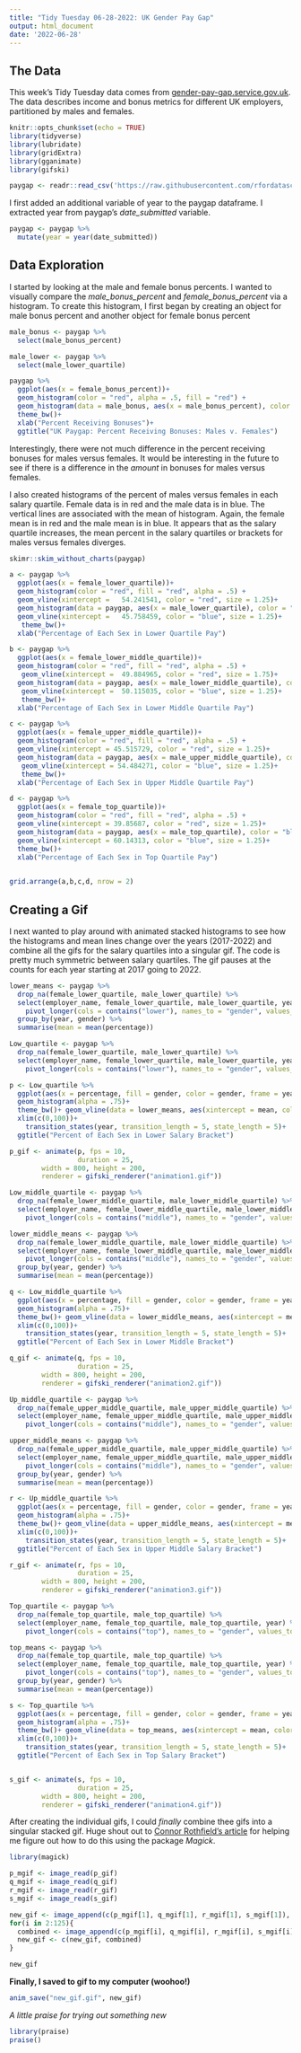 ```yaml
---
title: "Tidy Tuesday 06-28-2022: UK Gender Pay Gap"
output: html_document
date: '2022-06-28'
---
```


## The Data

This week's Tidy Tuesday data comes from [gender-pay-gap.service.gov.uk](https://gender-pay-gap.service.gov.uk/viewing/download). The data describes income and bonus metrics for different UK employers, partitioned by males and females.

```r
knitr::opts_chunk$set(echo = TRUE)
library(tidyverse)
library(lubridate)
library(gridExtra)
library(gganimate)
library(gifski)
```

```r
paygap <- readr::read_csv('https://raw.githubusercontent.com/rfordatascience/tidytuesday/master/data/2022/2022-06-28/paygap.csv')
```

I first added an additional variable of year to the paygap dataframe. I extracted year from paygap's *date_submitted* variable.

```r
paygap <- paygap %>%
  mutate(year = year(date_submitted))
```

## Data Exploration

I started by looking at the male and female bonus percents. I wanted to visually compare the *male_bonus_percent* and *female_bonus_percent* via a histogram. To create this histogram, I first began by creating an object for male bonus percent and another object for female bonus percent

```r
male_bonus <- paygap %>%
  select(male_bonus_percent)

male_lower <- paygap %>%
  select(male_lower_quartile)
```


```r
paygap %>%
  ggplot(aes(x = female_bonus_percent))+
  geom_histogram(color = "red", alpha = .5, fill = "red") +
  geom_histogram(data = male_bonus, aes(x = male_bonus_percent), color = "blue", alpha = .5, fill = "blue")+
  theme_bw()+
  xlab("Percent Receiving Bonuses")+
  ggtitle("UK Paygap: Percent Receiving Bonuses: Males v. Females")
```

Interestingly, there were not much difference in the percent receiving bonuses for males versus females. It would be interesting in the future to see if there is a difference in the *amount* in bonuses for males versus females.

I also created histograms of the percent of males versus females in each salary quartile. Female data is in red and the male data is in blue. The vertical lines are associated with the mean of histogram. Again, the female mean is in red and the male mean is in blue.  It appears that as the salary quartile increases, the mean percent in the salary quartiles or brackets for males versus females diverges.

```r
skimr::skim_without_charts(paygap)
```

```r
a <- paygap %>%
  ggplot(aes(x = female_lower_quartile))+
  geom_histogram(color = "red", fill = "red", alpha = .5) +
  geom_vline(xintercept = 	54.241541, color = "red", size = 1.25)+
  geom_histogram(data = paygap, aes(x = male_lower_quartile), color = "blue", fill = "blue", alpha = .5)+
  geom_vline(xintercept = 	45.758459, color = "blue", size = 1.25)+
   theme_bw()+
  xlab("Percentage of Each Sex in Lower Quartile Pay")

b <- paygap %>%
  ggplot(aes(x = female_lower_middle_quartile))+
  geom_histogram(color = "red", fill = "red", alpha = .5) +
   geom_vline(xintercept = 	49.884965, color = "red", size = 1.75)+
  geom_histogram(data = paygap, aes(x = male_lower_middle_quartile), color = "blue", fill = "blue", alpha = .5)+
   geom_vline(xintercept = 	50.115035, color = "blue", size = 1.25)+
   theme_bw()+
  xlab("Percentage of Each Sex in Lower Middle Quartile Pay")

c <- paygap %>%
  ggplot(aes(x = female_upper_middle_quartile))+
  geom_histogram(color = "red", fill = "red", alpha = .5) +
  geom_vline(xintercept = 45.515729, color = "red", size = 1.25)+
  geom_histogram(data = paygap, aes(x = male_upper_middle_quartile), color = "blue", fill = "blue", alpha = .5)+
   geom_vline(xintercept = 54.484271, color = "blue", size = 1.25)+
   theme_bw()+
  xlab("Percentage of Each Sex in Upper Middle Quartile Pay")

d <- paygap %>%
  ggplot(aes(x = female_top_quartile))+
  geom_histogram(color = "red", fill = "red", alpha = .5) +
  geom_vline(xintercept = 39.85687, color = "red", size = 1.25)+
  geom_histogram(data = paygap, aes(x = male_top_quartile), color = "blue", fill = "blue", alpha = .5)+
  geom_vline(xintercept = 60.14313, color = "blue", size = 1.25)+
  theme_bw()+
  xlab("Percentage of Each Sex in Top Quartile Pay")
  

grid.arrange(a,b,c,d, nrow = 2)
```

## Creating a Gif

I next wanted to play around with animated stacked histograms to see how the histograms and mean lines change over the years (2017-2022) and combine all the gifs for the salary quartiles into a singular gif. The code is pretty much symmetric between salary quartiles. The gif pauses at the counts for each year starting at 2017 going to 2022.

```r
lower_means <- paygap %>%
  drop_na(female_lower_quartile, male_lower_quartile) %>%
  select(employer_name, female_lower_quartile, male_lower_quartile, year) %>%
    pivot_longer(cols = contains("lower"), names_to = "gender", values_to = "percentage") %>%
  group_by(year, gender) %>%
  summarise(mean = mean(percentage))

Low_quartile <- paygap %>%
  drop_na(female_lower_quartile, male_lower_quartile) %>%
  select(employer_name, female_lower_quartile, male_lower_quartile, year) %>%
    pivot_longer(cols = contains("lower"), names_to = "gender", values_to = "percentage")

p <- Low_quartile %>%
  ggplot(aes(x = percentage, fill = gender, color = gender, frame = year))+
  geom_histogram(alpha = .75)+
  theme_bw()+ geom_vline(data = lower_means, aes(xintercept = mean, color = gender, year), size = 2)+
  xlim(c(0,100))+
    transition_states(year, transition_length = 5, state_length = 5)+
  ggtitle("Percent of Each Sex in Lower Salary Bracket")

p_gif <- animate(p, fps = 10, 
                 duration = 25,
        width = 800, height = 200, 
        renderer = gifski_renderer("animation1.gif"))
```

```r
Low_middle_quartile <- paygap %>%
  drop_na(female_lower_middle_quartile, male_lower_middle_quartile) %>%
  select(employer_name, female_lower_middle_quartile, male_lower_middle_quartile, year) %>%
    pivot_longer(cols = contains("middle"), names_to = "gender", values_to = "percentage")

lower_middle_means <- paygap %>%
  drop_na(female_lower_middle_quartile, male_lower_middle_quartile) %>%
  select(employer_name, female_lower_middle_quartile, male_lower_middle_quartile, year) %>%
    pivot_longer(cols = contains("middle"), names_to = "gender", values_to = "percentage") %>%
  group_by(year, gender) %>%
  summarise(mean = mean(percentage))

q <- Low_middle_quartile %>%
  ggplot(aes(x = percentage, fill = gender, color = gender, frame = year))+
  geom_histogram(alpha = .75)+
  theme_bw()+ geom_vline(data = lower_middle_means, aes(xintercept = mean, color = gender, year), size = 2)+
  xlim(c(0,100))+
    transition_states(year, transition_length = 5, state_length = 5)+
  ggtitle("Percent of Each Sex in Lower Middle Bracket")

q_gif <- animate(q, fps = 10, 
                 duration = 25,
        width = 800, height = 200, 
        renderer = gifski_renderer("animation2.gif"))
```

```r
Up_middle_quartile <- paygap %>%
  drop_na(female_upper_middle_quartile, male_upper_middle_quartile) %>%
  select(employer_name, female_upper_middle_quartile, male_upper_middle_quartile, year) %>%
    pivot_longer(cols = contains("middle"), names_to = "gender", values_to = "percentage")

upper_middle_means <- paygap %>%
  drop_na(female_upper_middle_quartile, male_upper_middle_quartile) %>%
  select(employer_name, female_upper_middle_quartile, male_upper_middle_quartile, year) %>%
    pivot_longer(cols = contains("middle"), names_to = "gender", values_to = "percentage") %>%
  group_by(year, gender) %>%
  summarise(mean = mean(percentage))

r <- Up_middle_quartile %>%
  ggplot(aes(x = percentage, fill = gender, color = gender, frame = year))+
  geom_histogram(alpha = .75)+
  theme_bw()+ geom_vline(data = upper_middle_means, aes(xintercept = mean, color = gender, year), size = 2)+
  xlim(c(0,100))+
    transition_states(year, transition_length = 5, state_length = 5)+
  ggtitle("Percent of Each Sex in Upper Middle Salary Bracket")

r_gif <- animate(r, fps = 10, 
                 duration = 25,
        width = 800, height = 200, 
        renderer = gifski_renderer("animation3.gif"))
```

```r
Top_quartile <- paygap %>%
  drop_na(female_top_quartile, male_top_quartile) %>%
  select(employer_name, female_top_quartile, male_top_quartile, year) %>%
    pivot_longer(cols = contains("top"), names_to = "gender", values_to = "percentage")

top_means <- paygap %>%
  drop_na(female_top_quartile, male_top_quartile) %>%
  select(employer_name, female_top_quartile, male_top_quartile, year) %>%
    pivot_longer(cols = contains("top"), names_to = "gender", values_to = "percentage") %>%
  group_by(year, gender) %>%
  summarise(mean = mean(percentage))

s <- Top_quartile %>%
  ggplot(aes(x = percentage, fill = gender, color = gender, frame = year))+
  geom_histogram(alpha = .75)+
  theme_bw()+ geom_vline(data = top_means, aes(xintercept = mean, color = gender, year), size = 2)+
  xlim(c(0,100))+
    transition_states(year, transition_length = 5, state_length = 5)+
  ggtitle("Percent of Each Sex in Top Salary Bracket")


s_gif <- animate(s, fps = 10, 
                 duration = 25,
        width = 800, height = 200, 
        renderer = gifski_renderer("animation4.gif"))
```

After creating the individual gifs, I could *finally* combine thee gifs into a singular stacked gif. Huge shout out to [Connor Rothfield's article](https://github.com/rfordatascience/tidytuesday/tree/master/data/2022/2022-06-28) for helping me figure out how to do this using the package *Magick*.


```r
library(magick)

p_mgif <- image_read(p_gif)
q_mgif <- image_read(q_gif)
r_mgif <- image_read(r_gif)
s_mgif <- image_read(s_gif)

new_gif <- image_append(c(p_mgif[1], q_mgif[1], r_mgif[1], s_mgif[1]), stack = TRUE)
for(i in 2:125){
  combined <- image_append(c(p_mgif[i], q_mgif[i], r_mgif[i], s_mgif[i]), stack = TRUE)
  new_gif <- c(new_gif, combined)
}

new_gif
```

**Finally, I saved to gif to my computer (woohoo!)**

```r
anim_save("new_gif.gif", new_gif)
```

*A little praise for trying out something new*

```r
library(praise)
praise()
```



